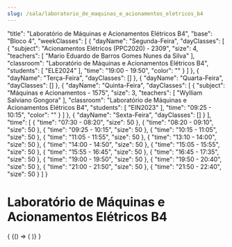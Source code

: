 ```yaml
---
slug: /sala/laboratorio_de_maquinas_e_acionamentos_eletricos_b4
---
```


  "title": "Laboratório de Máquinas e Acionamentos Elétricos B4",
  "base": "Bloco 4",
  "weekClasses": [
    {
      "dayName": "Segunda-Feira",
      "dayClasses": [
        {
          "subject": "Acionamentos Elétricos (PPC2020) - 2309",
          "size": 4,
          "teachers": [
            "Mario Eduardo de Barros Gomes Nunes da Silva"
          ],
          "classroom": "Laboratório de Máquinas e Acionamentos Elétricos B4",
          "students": [
            "ELE2024"
          ],
          "time": "19:00 - 19:50",
          "color": ""
        }
      ]
    },
    {
      "dayName": "Terça-Feira",
      "dayClasses": []
    },
    {
      "dayName": "Quarta-Feira",
      "dayClasses": []
    },
    {
      "dayName": "Quinta-Feira",
      "dayClasses": [
        {
          "subject": "Máquinas e Acionamentos - 1575",
          "size": 3,
          "teachers": [
            "Wylliam Salviano Gongora"
          ],
          "classroom": "Laboratório de Máquinas e Acionamentos Elétricos B4",
          "students": [
            "EIN2023"
          ],
          "time": "09:25 - 10:15",
          "color": ""
        }
      ]
    },
    {
      "dayName": "Sexta-Feira",
      "dayClasses": []
    }
  ],
  "time": [
    {
      "time": "07:30 - 08:20",
      "size": 50
    },
    {
      "time": "08:20 - 09:10",
      "size": 50
    },
    {
      "time": "09:25 - 10:15",
      "size": 50
    },
    {
      "time": "10:15 - 11:05",
      "size": 50
    },
    {
      "time": "11:05 - 11:55",
      "size": 50
    },
    {
      "time": "13:10 - 14:00",
      "size": 50
    },
    {
      "time": "14:00 - 14:50",
      "size": 50
    },
    {
      "time": "15:05 - 15:55",
      "size": 50
    },
    {
      "time": "15:55 - 16:45",
      "size": 50
    },
    {
      "time": "16:45 - 17:35",
      "size": 50
    },
    {
      "time": "19:00 - 19:50",
      "size": 50
    },
    {
      "time": "19:50 - 20:40",
      "size": 50
    },
    {
      "time": "21:00 - 21:50",
      "size": 50
    },
    {
      "time": "21:50 - 22:40",
      "size": 50
    }
  ]
}

# Laboratório de Máquinas e Acionamentos Elétricos B4

<div>
  {
    <BrowserOnly>
      {() => (
        <Grid
          title={data.title}
          weekClasses={data.weekClasses}
          time={data.time}
        />
      )}
    </BrowserOnly>
  }
</div>

